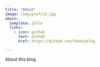 ```yaml
---
title: "About"
image: /img/profile.jpg
about:
  template: jolla
  links:
    - icon: github
      text: Github
      href: https://github.com/theasjblog

---
```


About this blog
